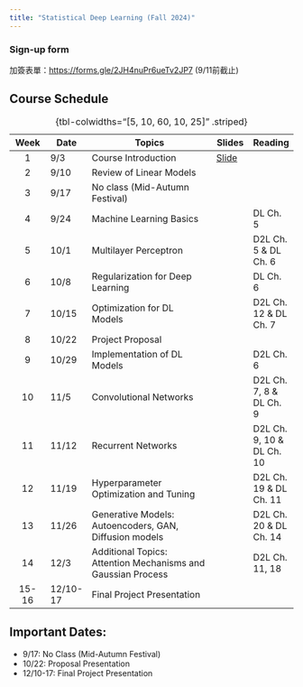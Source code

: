 ```yaml
---
title: "Statistical Deep Learning (Fall 2024)"
---
```


### Sign-up form

加簽表單：<https://forms.gle/2JH4nuPr6ueTv2JP7> (9/11前截止)


## Course Schedule {.smaller}

| Week | Date | Topics | Slides | Reading |
|:---------:|-----------|----------------------------------------|-----------|----------|
| 1 | 9/3 | Course Introduction | [Slide](slides/01-intro.qmd) |  |
| 2 | 9/10 | Review of Linear Models |  |  |
| 3 | 9/17 | No class (Mid-Autumn Festival) |  |  |
| 4 | 9/24 | Machine Learning Basics |  | DL Ch. 5 |
| 5 | 10/1 | Multilayer Perceptron |  | D2L Ch. 5 & DL Ch. 6 |
| 6 | 10/8 | Regularization for Deep Learning |  | DL Ch. 6 |
| 7 | 10/15 | Optimization for DL Models |  | D2L Ch. 12 & DL Ch. 7 |
| 8 | 10/22 | Project Proposal |  |  |
| 9 | 10/29 | Implementation of DL Models |  | D2L Ch. 6 |
| 10 | 11/5 | Convolutional Networks |  | D2L Ch. 7, 8 & DL Ch. 9 |
| 11 | 11/12 | Recurrent Networks |  | D2L Ch. 9, 10 & DL Ch. 10 |
| 12 | 11/19 | Hyperparameter Optimization and Tuning |  | D2L Ch. 19 & DL Ch. 11 |
| 13 | 11/26 | Generative Models: Autoencoders, GAN, Diffusion models |  | D2L Ch. 20 & DL Ch. 14 |
| 14 | 12/3 | Additional Topics: Attention Mechanisms and Gaussian Process |  | D2L Ch. 11, 18 |
| 15-16 | 12/10-17 | Final Project Presentation |  |  | 

: {tbl-colwidths="\[5, 10, 60, 10, 25\]" .striped}


## Important Dates:

-  9/17: No Class (Mid-Autumn Festival)
-  10/22: Proposal Presentation
-  12/10-17: Final Project Presentation
